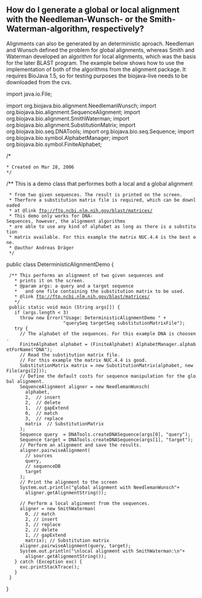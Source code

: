 == How do I generate a global or local alignment with the Needleman-Wunsch- or the Smith-Waterman-algorithm, respectively? ==

Alignments can also be generated by an deterministic aproach. Needleman and Wunsch defined the problem for global alignments, whereas Smith and Waterman developed an algorithm for local alignments, which was the basis for the later BLAST program. The example below shows how to use the implementation of both of the algorithms from the alignment package. It requires BioJava 1.5, so for testing purposes the biojava-live needs to be downloaded from the cvs.

<java>
import java.io.File;

import org.biojava.bio.alignment.NeedlemanWunsch;
import org.biojava.bio.alignment.SequenceAlignment;
import org.biojava.bio.alignment.SmithWaterman;
import org.biojava.bio.alignment.SubstitutionMatrix;
import org.biojava.bio.seq.DNATools;
import org.biojava.bio.seq.Sequence;
import org.biojava.bio.symbol.AlphabetManager;
import org.biojava.bio.symbol.FiniteAlphabet;

/*
 * Created on Mar 28, 2006
 */

/** This is a demo class that performes both a local and a global alignment
  * from two given sequences. The result is printed on the screen. 
  * Therfore a substitution matrix file is required, which can be downloaded
  * at @link ftp://ftp.ncbi.nlm.nih.gov/blast/matrices/
  * This demo only works for DNA-Sequences, however, the alignment algorithms
  * are able to use any kind of alphabet as long as there is a substitution
  * matrix available. For this example the matrix NUC.4.4 is the best one.
  * @author Andreas Dr&auml;ger
  */
public class DeterministicAlignmentDemo {

  /** This performs an alignment of two given sequences and 
    * prints it on the screen.
    * @param args: a query and a target sequence 
    *   and one file containing the substitution matrix to be used.
    * @link ftp://ftp.ncbi.nlm.nih.gov/blast/matrices/
    */
  public static void main (String args[]) {
    if (args.length < 3)
	  throw new Error("Usage: DeterministicAlignmentDemo " +
	                  "querySeq targetSeq substitutionMatrixFile");
    try {
      // The alphabet of the sequences. For this example DNA is choosen.
      FiniteAlphabet alphabet = (FiniteAlphabet) AlphabetManager.alphabetForName("DNA");
      // Read the substitution matrix file. 
      // For this example the matrix NUC.4.4 is good.
      SubstitutionMatrix matrix = new SubstitutionMatrix(alphabet, new File(args[2]));
      // Define the default costs for sequence manipulation for the global alignment.
      SequenceAlignment aligner = new NeedlemanWunsch( 
        alphabet, 
        2,  // insert
        2,	// delete
        1,  // gapExtend
        0, 	// match
        3,	// replace
        matrix 	// SubstitutionMatrix
      );
      Sequence query  = DNATools.createDNASequence(args[0], "query");
      Sequence target = DNATools.createDNASequence(args[1], "target");
      // Perform an alignment and save the results.
      aligner.pairwiseAlignment(
        // sources
        query, 
      	// sequenceDB
        target
      );
      // Print the alignment to the screen
      System.out.println("global alignment with NeedlemanWunsch"+
        aligner.getAlignmentString());	  
	  
      // Perform a local alginment from the sequences.
      aligner = new SmithWaterman(
        0, // match
        2, // insert
        3, // replace 
        2, // delete
        1, // gapExtend
        matrix); // Substitution matrix
      aligner.pairwiseAlignment(query, target);
      System.out.println("\nlocal alignment with SmithWaterman:\n"+
        aligner.getAlignmentString());
    } catch (Exception exc) {
      exc.printStackTrace();
    }
  }
}
</java>